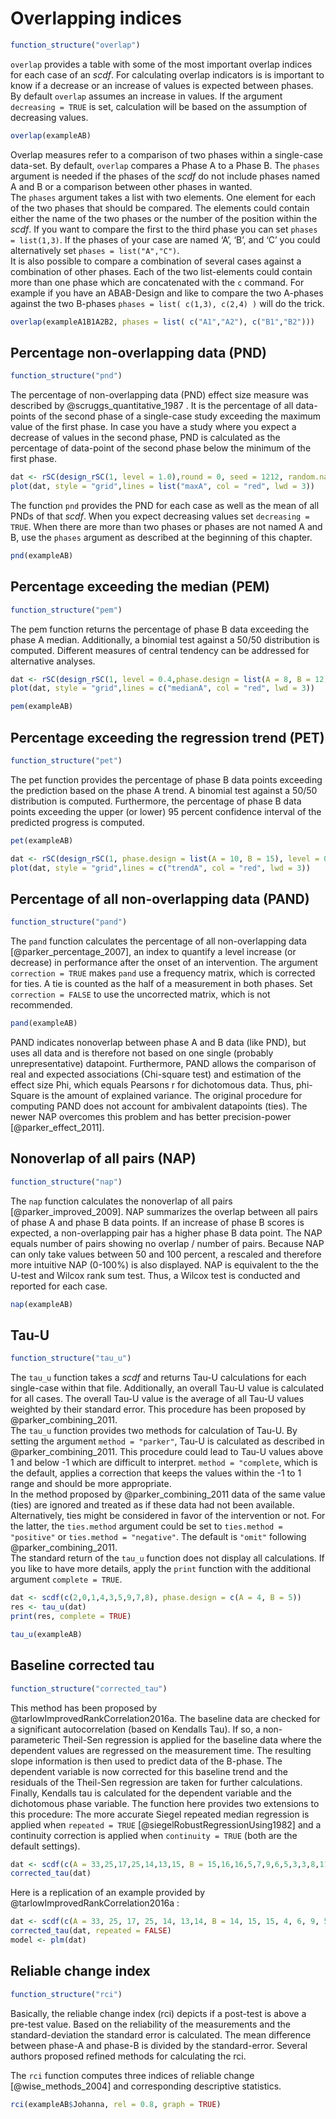# Overlapping indices

```r
function_structure("overlap")
```

`overlap` provides a table with some of the most important overlap indices for each case of an *scdf*. For calculating overlap indicators is is important to know if a decrease or an increase of values is expected between phases. By default `overlap` assumes an increase in values. If the argument `decreasing = TRUE` is set, calculation will be based on the assumption of decreasing values.

```r
overlap(exampleAB)
```

Overlap measures refer to a comparison of two phases within a single-case data-set. By default, `overlap` compares a Phase A to a Phase B. The `phases` argument is needed if the phases of the *scdf* do not include phases named A and B or a comparison between other phases in wanted.\
The `phases` argument takes a list with two elements. One element for each of the two phases that should be compared. The elements could contain either the name of the two phases or the number of the position within the *scdf*. If you want to compare the first to the third phase you can set `phases = list(1,3)`. If the phases of your case are named 'A', 'B', and 'C' you could alternatively set `phases = list("A","C")`.\
It is also possible to compare a combination of several cases against a combination of other phases. Each of the two list-elements could contain more than one phase which are concatenated with the `c` command. For example if you have an ABAB-Design and like to compare the two A-phases against the two B-phases `phases = list( c(1,3), c(2,4) )` will do the trick.

```r
overlap(exampleA1B1A2B2, phases = list( c("A1","A2"), c("B1","B2")))
```

## Percentage non-overlapping data (PND)

```r
function_structure("pnd")
```

The percentage of non-overlapping data (PND) effect size measure was described by @scruggs_quantitative_1987 . It is the percentage of all data-points of the second phase of a single-case study exceeding the maximum value of the first phase. In case you have a study where you expect a decrease of values in the second phase, PND is calculated as the percentage of data-point of the second phase below the minimum of the first phase.

```r
dat <- rSC(design_rSC(1, level = 1.0),round = 0, seed = 1212, random.names = "male")
plot(dat, style = "grid",lines = list("maxA", col = "red", lwd = 3))
```

The function `pnd` provides the PND for each case as well as the mean of all PNDs of that *scdf*. When you expect decreasing values set `decreasing = TRUE`. When there are more than two phases or phases are not named A and B, use the `phases` argument as described at the beginning of this chapter.

```r
pnd(exampleAB)
```

## Percentage exceeding the median (PEM)

```r
function_structure("pem")
```

The pem function returns the percentage of phase B data exceeding the phase A median. Additionally, a binomial test against a 50/50 distribution is computed. Different measures of central tendency can be addressed for alternative analyses.

```r
dat <- rSC(design_rSC(1, level = 0.4,phase.design = list(A = 8, B = 12)), round = 0, seed = 1232, random.names = "male")
plot(dat, style = "grid",lines = c("medianA", col = "red", lwd = 3))
```

```r
pem(exampleAB)
```

## Percentage exceeding the regression trend (PET)

```r
function_structure("pet")
```

The pet function provides the percentage of phase B data points exceeding the prediction based on the phase A trend. A binomial test against a 50/50 distribution is computed. Furthermore, the percentage of phase B data points exceeding the upper (or lower) 95 percent confidence interval of the predicted progress is computed.

```r
pet(exampleAB)
```

```r
dat <- rSC(design_rSC(1, phase.design = list(A = 10, B = 15), level = 0.4),round = 0, seed = 9871, random.names = "female")
plot(dat, style = "grid",lines = c("trendA", col = "red", lwd = 3))
```

## Percentage of all non-overlapping data (PAND)

```r
function_structure("pand")
```

The `pand` function calculates the percentage of all non-overlapping data [@parker_percentage_2007], an index to quantify a level increase (or decrease) in performance after the onset of an intervention. The argument `correction = TRUE` makes `pand` use a frequency matrix, which is corrected for ties. A tie is counted as the half of a measurement in both phases. Set `correction = FALSE` to use the uncorrected matrix, which is not recommended.

```r
pand(exampleAB)
```

PAND indicates nonoverlap between phase A and B data (like PND), but uses all data and is therefore not based on one single (probably unrepresentative) datapoint. Furthermore, PAND allows the comparison of real and expected associations (Chi-square test) and estimation of the effect size Phi, which equals Pearsons r for dichotomous data. Thus, phi-Square is the amount of explained variance. The original procedure for computing PAND does not account for ambivalent datapoints (ties). The newer NAP overcomes this problem and has better precision-power [@parker_effect_2011].

## Nonoverlap of all pairs (NAP)

```r
function_structure("nap")
```

The `nap` function calculates the nonoverlap of all pairs [@parker_improved_2009]. NAP summarizes the overlap between all pairs of phase A and phase B data points. If an increase of phase B scores is expected, a non-overlapping pair has a higher phase B data point. The NAP equals number of pairs showing no overlap / number of pairs. Because NAP can only take values between 50 and 100 percent, a rescaled and therefore more intuitive NAP (0-100%) is also displayed. NAP is equivalent to the the U-test and Wilcox rank sum test. Thus, a Wilcox test is conducted and reported for each case.

```r
nap(exampleAB)
```

## Tau-U

```r
function_structure("tau_u")
```

The `tau_u` function takes a *scdf* and returns Tau-U calculations for each single-case within that file. Additionally, an overall Tau-U value is calculated for all cases. The overall Tau-U value is the average of all Tau-U values weighted by their standard error. This procedure has been proposed by @parker_combining_2011.\
The `tau_u` function provides two methods for calculation of Tau-U. By setting the argument `method = "parker"`, Tau-U is calculated as described in @parker_combining_2011. This procedure could lead to Tau-U values above 1 and below -1 which are difficult to interpret. `method = "complete`, which is the default, applies a correction that keeps the values within the -1 to 1 range and should be more appropriate.\
In the method proposed by @parker_combining_2011 data of the same value (ties) are ignored and treated as if these data had not been available. Alternatively, ties might be considered in favor of the intervention or not. For the latter, the `ties.method` argument could be set to `ties.method = "positive"` or `ties.method = "negative"`. The default is `"omit"` following @parker_combining_2011.\
The standard return of the `tau_u` function does not display all calculations. If you like to have more details, apply the `print` function with the additional argument `complete = TRUE`.

```r
dat <- scdf(c(2,0,1,4,3,5,9,7,8), phase.design = c(A = 4, B = 5))
res <- tau_u(dat)
print(res, complete = TRUE)

```

```r
tau_u(exampleAB)
```

## Baseline corrected tau

```r
function_structure("corrected_tau")
```

This method has been proposed by @tarlowImprovedRankCorrelation2016a. The baseline data are checked for a significant autocorrelation (based on Kendalls Tau). If so, a non-parameteric Theil-Sen regression is applied for the baseline data where the dependent values are regressed on the measurement time. The resulting slope information is then used to predict data of the B-phase. The dependent variable is now corrected for this baseline trend and the residuals of the Theil-Sen regression are taken for further calculations. Finally, Kendalls tau is calculated for the dependent variable and the dichotomous phase variable. The function here provides two extensions to this procedure: The more accurate Siegel repeated median regression is applied when `repeated = TRUE` [@siegelRobustRegressionUsing1982] and a continuity correction is applied when `continuity = TRUE` (both are the default settings).

```r
dat <- scdf(c(A = 33,25,17,25,14,13,15, B = 15,16,16,5,7,9,6,5,3,3,8,11,7))
corrected_tau(dat)
```

Here is a replication of an example provided by @tarlowImprovedRankCorrelation2016a :

```r

dat <- scdf(c(A = 33, 25, 17, 25, 14, 13,14, B = 14, 15, 15, 4, 6, 9, 5 ,4 ,2 ,2 ,8, 11 ,7))
corrected_tau(dat, repeated = FALSE)
model <- plm(dat)

```


## Reliable change index

```r
function_structure("rci")
```

Basically, the reliable change index (rci) depicts if a post-test is above a pre-test value. Based on the reliability of the measurements and the standard-deviation the standard error is calculated. The mean difference between phase-A and phase-B is divided by the standard-error. Several authors proposed refined methods for calculating the rci.

The `rci` function computes three indices of reliable change [@wise_methods_2004] and corresponding descriptive statistics.

```r
rci(exampleAB$Johanna, rel = 0.8, graph = TRUE)
```
